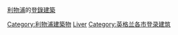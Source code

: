 [[利物浦|利物浦]]的[[登錄建築|登錄建築]]


[[Category:利物浦建築物|Category:利物浦建築物]]
[[Category:英格蘭登錄建築|Liver]]
[[Category:英格兰各市登录建筑|Category:英格兰各市登录建筑]]